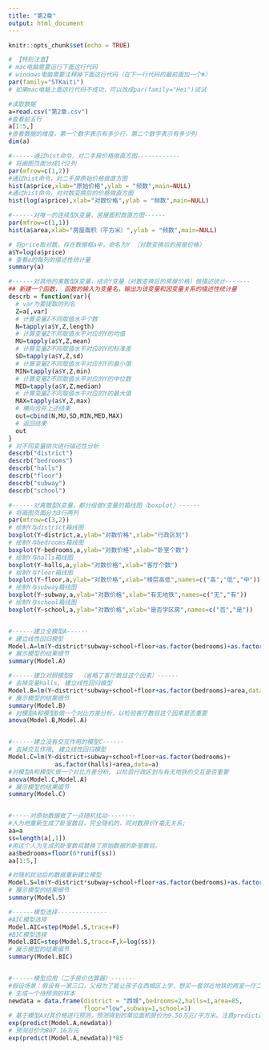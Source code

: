 ```yaml
---
title: "第2章"
output: html_document
---
```


```r
knitr::opts_chunk$set(echo = TRUE)
```


```r
# 【特别注意】
# mac电脑需要运行下面这行代码
# windows电脑需要注释掉下面这行代码（在下一行代码的最前面加一个#）
par(family="STKaiti")
# 如果mac电脑上面这行代码不成功，可以改成par(family="Hei")试试

#读取数据
a=read.csv("第2章.csv")
#查看前五行
a[1:5,]
#查看数据的维度，第一个数字表示有多少行，第二个数字表示有多少列
dim(a)

#------通过hist命令，对二手房价格做直方图------------
# 将画图页面分成1行2列
par(mfrow=c(1,2))
#通过hist命令，对二手房原始价格做直方图
hist(a$price,xlab="原始价格",ylab = "频数",main=NULL)
#通过hist命令，对对数变换后的价格做直方图
hist(log(a$price),xlab="对数价格",ylab = "频数",main=NULL)

#------对唯一的连续型X变量，房屋面积做直方图------
par(mfrow=c(1,1))
hist(a$area,xlab="房屋面积（平方米）",ylab = "频数",main=NULL)

# 将price取对数，存在数据框a中，命名为Y （对数变换后的房屋价格）
a$Y=log(a$price)
# 查看a的每列的描述性统计量
summary(a)

#------对其他的离散型X变量，结合Y变量（对数变换后的房屋价格）做描述统计-------
## 新建一个函数， 函数的输入为变量名，输出为该变量和因变量关系的描述性统计量
descrb = function(var){
  # var为要提取的列名
  Z=a[,var]
  # 计算变量Z不同取值水平个数
  N=tapply(a$Y,Z,length)
  # 计算变量Z不同取值水平对应的Y的均值
  MU=tapply(a$Y,Z,mean)
  # 计算变量Z不同取值水平对应的Y的标准差
  SD=tapply(a$Y,Z,sd)
  # 计算变量Z不同取值水平对应的Y的最小值
  MIN=tapply(a$Y,Z,min)
  # 计算变量Z不同取值水平对应的Y的中位数
  MED=tapply(a$Y,Z,median)
  # 计算变量Z不同取值水平对应的Y的最大值
  MAX=tapply(a$Y,Z,max)
  # 横向合并上述结果
  out=cbind(N,MU,SD,MIN,MED,MAX)
  # 返回结果
  out
}
# 对不同变量依次进行描述性分析
descrb("district") 
descrb("bedrooms") 
descrb("halls") 
descrb("floor") 
descrb("subway") 
descrb("school")

#------对离散型X变量，都分组做Y变量的箱线图（boxplot）------
# 将画图页面分为3行两列
par(mfrow=c(3,2))
# 绘制Y与district箱线图
boxplot(Y~district,a,ylab="对数价格",xlab="行政区划")
# 绘制Y与bedrooms箱线图
boxplot(Y~bedrooms,a,ylab="对数价格",xlab="卧室个数")
# 绘制Y与halls箱线图
boxplot(Y~halls,a,ylab="对数价格",xlab="客厅个数")
# 绘制Y与floor箱线图
boxplot(Y~floor,a,ylab="对数价格",xlab="楼层高低",names=c("高","低","中"))
# 绘制Y与subway箱线图
boxplot(Y~subway,a,ylab="对数价格",xlab="有无地铁",names=c("无","有"))
# 绘制Y与school箱线图
boxplot(Y~school,a,ylab="对数价格",xlab="是否学区房",names=c("否","是"))


#------建立全模型A------
# 建立线性回归模型
Model.A=lm(Y~district*subway+school+floor+as.factor(bedrooms)+as.factor(halls)+area,data=a)
# 展示模型的结果细节
summary(Model.A)

#------建立对照模型B  （省略了客厅数目这个因素）------
# 去掉变量halls, 建立线性回归模型
Model.B=lm(Y~district*subway+school+floor+as.factor(bedrooms)+area,data=a)
# 展示模型的结果细节
summary(Model.B)
# 对模型A和模型B做一个对比方差分析，以检验客厅数目这个因素是否重要
anova(Model.B,Model.A)


#------建立没有交互作用的模型C------
# 去掉交互作用, 建立线性回归模型
Model.C=lm(Y~district+subway+school+floor+as.factor(bedrooms)+
             as.factor(halls)+area,data=a)
#对模型A和模型C做一个对比方差分析, 以检验行政区划与有无地铁的交互是否重要
anova(Model.C,Model.A)
# 展示模型的结果细节
summary(Model.C)


#-----对原始数据做了一点随机扰动--------
#人为地重新生成了卧室数目，完全随机的，同对数房价Y毫无关系; 
aa=a
ss=length(a[,1])
#用这个人为生成的卧室数目替换了原始数据的卧室数目。
aa$bedrooms=floor(6*runif(ss))
aa[1:5,]

#对随机扰动后的数据重新建立模型
Model.S=lm(Y~district*subway+school+floor+as.factor(bedrooms)+as.factor(halls)+area,data=aa)
# 展示模型的结果细节
summary(Model.S)

#------模型选择--------------
#AIC模型选择
Model.AIC=step(Model.S,trace=F)
#BIC模型选择
Model.BIC=step(Model.S,trace=F,k=log(ss))
# 展示模型的结果细节
summary(Model.BIC)


#------模型应用（二手房价估算器）-------
#假设场景：假设有一家三口，父母为了能让孩子在西城区上学，想买一套邻近地铁的两室一厅二手房，面积是85平方米，低层楼层，那么房价大约是多少呢？
# 生成一个待预测的样本
newdata = data.frame(district = "西城",bedrooms=2,halls=1,area=85,
                     floor="low",subway=1,school=1)
# 基于模型A对其价格进行预测，预测得到的单位面积房价为9.50万元/平方米。注意predict函数出来的结果为对数房价，所以需要exp()函数变换一下才是房价
exp(predict(Model.A,newdata))
# 预测总价为807.16万元
exp(predict(Model.A,newdata))*85




```